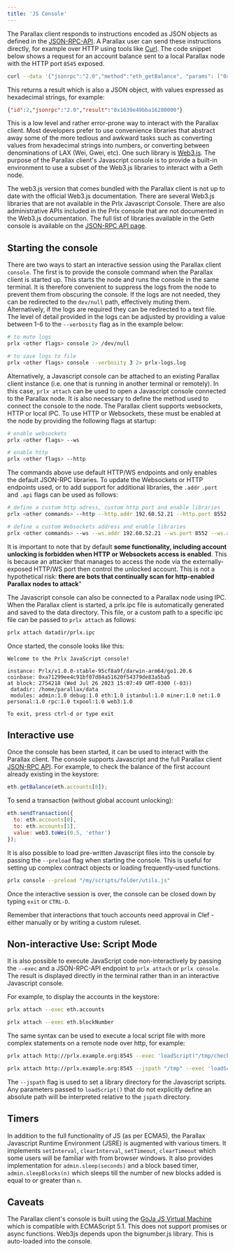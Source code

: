 ```yaml
---
title: 'JS Console'
---
```


The Parallax client responds to instructions encoded as JSON objects as defined in the [JSON-RPC-API](./json-rpc-server/overview). A Parallax user can send these instructions directly, for example over HTTP using tools like [Curl](https://github.com/curl/curl). The code snippet below shows a request for an account balance sent to a local Parallax node with the HTTP port `8545` exposed.

```sh
curl --data '{"jsonrpc":"2.0","method":"eth_getBalance", "params": ["0x9b1d35635cc34752ca54713bb99d38614f63c955", "latest"], "id":2}' -H "Content-Type: application/json" localhost:8545
```

This returns a result which is also a JSON object, with values expressed as hexadecimal strings, for example:

```json
{"id":2,"jsonrpc":"2.0","result":"0x1639e49bba16280000"}
```

This is a low level and rather error-prone way to interact with the Parallax client. Most developers prefer to use convenience libraries that abstract away some of the more tedious and awkward tasks such as converting values from hexadecimal strings into numbers, or converting between denominations of LAX (Wei, Gwei, etc). One such library is [Web3.js](https://web3js.readthedocs.io/en/v1.7.3/). The purpose of the Parallax client's Javascript console is to provide a built-in environment to use a subset of the Web3.js libraries to interact with a Geth node.

The web3.js version that comes bundled with the Parallax client is not up to date with the official Web3.js documentation. There are several Web3.js libraries that are not available in the Prlx Javascript Console. There are also administrative APIs included in the Prlx console that are not documented in the Web3.js documentation. The full list of libraries available in the Geth console is available on the [JSON-RPC API page](./json-rpc-server/overview).

## Starting the console

There are two ways to start an interactive session using the Parallax client `console`. The first is to provide the console command when the Parallax client is started up. This starts the node and runs the console in the same terminal. It is therefore convenient to suppress the logs from the node to prevent them from obscuring the console. If the logs are not needed, they can be redirected to the `dev/null` path, effectively muting them. Alternatively, if the logs are required they can be redirected to a text file. The level of detail provided in the logs can be adjusted by providing a value between 1-6 to the `--verbosity` flag as in the example below:

```sh
# to mute logs
prlx <other flags> console 2> /dev/null

# to save logs to file
prlx <other flags> console --verbosity 3 2> prlx-logs.log
```

Alternatively, a Javascript console can be attached to an existing Parallax client instance (i.e. one that is running in another terminal or remotely). In this case, `prlx attach` can be used to open a Javascript console connected to the Parallax node. It is also necessary to define the method used to connect the console to the node. The Parallax client supports websockets, HTTP or local IPC. To use HTTP or Websockets, these must be enabled at the node by providing the following flags at startup:

```sh
# enable websockets
prlx <other flags> --ws

# enable http
prlx <other flags> --http
```

The commands above use default HTTP/WS endpoints and only enables the default JSON-RPC libraries. To update the Websockets or HTTP endpoints used, or to add support for additional libraries, the `.addr` `.port` and `.api` flags can be used as follows:

```sh
# define a custom http adress, custom http port and enable libraries
prlx <other commands> --http --http.addr 192.60.52.21 --http.port 8552 --http.api eth,web3,admin

# define a custom Websockets address and enable libraries
prlx <other commands> --ws --ws.addr 192.60.52.21 --ws.port 8552 --ws.api eth,web3,admin
```

It is important to note that by default **some functionality, including account unlocking is forbidden when HTTP or Websockets access is enabled**. This is because an attacker that manages to access the node via the externally-exposed HTTP/WS port then control the unlocked account. This is not a hypothetical risk: **there are bots that continually scan for http-enabled Parallax nodes to attack**"

The Javascript console can also be connected to a Parallax node using IPC. When the Parallax client is started, a prlx.ipc file is automatically generated and saved to the data directory. This file, or a custom path to a specific ipc file can be passed to `prlx attach` as follows:

```sh
prlx attach datadir/prlx.ipc
```

Once started, the console looks like this:

```
Welcome to the Prlx JavaScript console!

instance: Prlx/v1.0.0-stable-95cf8a9f/darwin-arm64/go1.20.6
coinbase: 0xa71299ee4c91bf07d84a51620f54379de83a5ba5
at block: 2754218 (Wed Jul 26 2023 15:07:49 GMT-0300 (-03))
 datadir: /home/parallax/data
 modules: admin:1.0 debug:1.0 eth:1.0 istanbul:1.0 miner:1.0 net:1.0 personal:1.0 rpc:1.0 txpool:1.0 web3:1.0

To exit, press ctrl-d or type exit
```

## Interactive use

Once the console has been started, it can be used to interact with the Parallax client. The console supports Javascript and the full Parallax client [JSON-RPC API](./json-rpc-server/overview). For example, to check the balance of the first account already existing in the keystore:

```javascript
eth.getBalance(eth.accounts[0]);
```

To send a transaction (without global account unlocking):

```javascript
eth.sendTransaction({
  to: eth.accounts[0],
  to: eth.accounts[1],
  value: web3.toWei(0.5, 'ether')
});
```

It is also possible to load pre-written Javascript files into the console by passing the `--preload` flag when starting the console. This is useful for setting up complex contract objects or loading frequently-used functions.

```sh
prlx console --preload "/my/scripts/folder/utils.js"
```

Once the interactive session is over, the console can be closed down by typing `exit` or `CTRL-D`.

Remember that interactions that touch accounts need approval in Clef - either manually or by writing a custom ruleset.

## Non-interactive Use: Script Mode

It is also possible to execute JavaScript code non-interactively by passing the `--exec` and a JSON-RPC-API endpoint to `prlx attach` or `prlx console`. The result is displayed directly in the terminal rather than in an interactive Javascript console.

For example, to display the accounts in the keystore:

```sh
prlx attach --exec eth.accounts
```

```sh
prlx attach --exec eth.blockNumber
```

The same syntax can be used to execute a local script file with more complex statements on a remote node over http, for example:

```sh
prlx attach http://prlx.example.org:8545 --exec 'loadScript("/tmp/checkbalances.js")'

prlx attach http://prlx.example.org:8545 --jspath "/tmp" --exec 'loadScript("checkbalances.js")'
```

The `--jspath` flag is used to set a library directory for the Javascript scripts. Any parameters passed to `loadScript()` that do not explicitly define an absolute path will be interpreted relative to the `jspath` directory.

## Timers

In addition to the full functionality of JS (as per ECMA5), the Parallax Javascript Runtime Environment (JSRE) is augmented with various timers. It implements `setInterval`, `clearInterval`, `setTimeout`, `clearTimeout` which some users will be familiar with from browser windows. It also provides implementation for `admin.sleep(seconds)` and a block based timer, `admin.sleepBlocks(n)` which sleeps till the number of new blocks added is equal to or greater than `n`.

## Caveats

The Parallax client's console is built using the [GoJa JS Virtual Machine](https://github.com/dop251/goja) which is compatible with ECMAScript 5.1. This does not support promises or async functions. Web3js depends upon the bignumber.js library. This is auto-loaded into the console.
